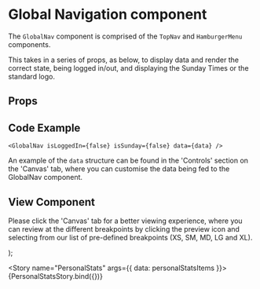 
<Meta
  title="Newskit Components/Puzzles/PersonalStats"
  component={PersonalStats}
/>

# Global Navigation component
The `GlobalNav` component is comprised of the `TopNav` and `HamburgerMenu` components.

This takes in a series of props, as below, to display data and render the correct state, being logged in/out, and displaying the Sunday Times or the standard logo.

## Props
<Props of={GlobalNav} />

## Code Example
`<GlobalNav
  isLoggedIn={false}
  isSunday={false}
  data={data}
/>
`

An example of the `data` structure can be found in the 'Controls' section on the 'Canvas' tab, where you can customise the data being fed to the GlobalNav component.

## View Component
Please click the 'Canvas' tab for a better viewing experience, where you can review at the different breakpoints by clicking the preview icon and selecting from our list of pre-defined breakpoints (XS, SM, MD, LG and XL).

  <TCThemeProvider theme={TimesWebLightTheme}>
    <PersonalStats {...{data}} />
  </TCThemeProvider>
);

<Story name="PersonalStats" args={{ data: personalStatsItems }}>
  {PersonalStatsStory.bind({})}
</Story>